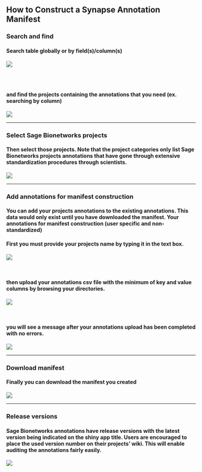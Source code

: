 ## How to Construct a Synapse Annotation Manifest

### Search and find 

#### Search table globally or by field(s)/column(s)

![](../img/search1.png)

```r
```
<br>

#### and find the projects containing the annotations that you need (ex. searching by column)

![](../img/search2.png)

<hr/>

### Select Sage Bionetworks projects

#### Then select those projects. Note that the project categories only list Sage Bionetworks projects annotations that have gone through extensive standardization procedures through scientists.

![](../img/select.png)

<hr/>

### Add annotations for manifest construction

#### You can add your projects annotations to the existing annotations. This data would only exist until you have downloaded the manifest. Your annotations for manifest construction (user specific and non-standardized)

#### First you must provide your projects name by typing it in the text box. 

![](../img/add1.png)

<br>

#### then upload your annotations csv file with the minimum of key and value columns by browsing your directories.  

![](../img/add2.png)

<br>

#### you will see a message after your annotations upload has been completed with no errors.

![](../img/add3.png)

<hr/>

### Download manifest

#### Finally you can download the manifest you created 

![](../img/download.png)

<hr/>

### Release versions 

#### Sage Bionetworks annotations have release versions with the latest version being indicated on the shiny app title. Users are encouraged to place the used version number on their projects’ wiki. This will enable auditing the annotations fairly easily.

![](../img/releaseVersion.png)

